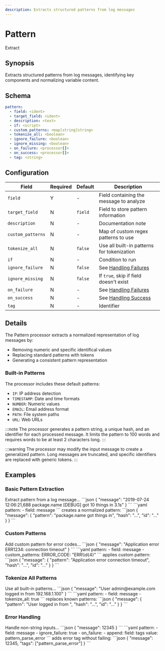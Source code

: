 ```yaml
---
description: Extracts structured patterns from log messages
---
```


# Pattern

<span class="theme-doc-version-badge badge badge--primary">Extract</span>

## Synopsis

Extracts structured patterns from log messages, identifying key components and normalizing variable content.

## Schema

```yaml {2}
pattern:
  - field: <ident>
  - target_field: <ident>
  - description: <text>
  - if: <script>
  - custom_patterns: <map[string]string>
  - tokenize_all: <boolean>
  - ignore_failure: <boolean>
  - ignore_missing: <boolean>
  - on_failure: <processor[]>
  - on_success: <processor[]>
  - tag: <string>
```

## Configuration

|Field|Required|Default|Description|
|---|---|---|---|
|`field`|Y|-|Field containing the message to analyze|
|`target_field`|N|`field`|Field to store pattern information|
|`description`|N|-|Documentation note|
|`custom_patterns`|N|-|Map of custom regex patterns to use|
|`tokenize_all`|N|`false`|Use all built-in patterns for tokenization|
|`if`|N|-|Condition to run|
|`ignore_failure`|N|`false`|See [Handling Failures](../handling-failures.mdx)|
|`ignore_missing`|N|`false`|If `true`, skip if field doesn't exist|
|`on_failure`|N|-|See [Handling Failures](../handling-failures.mdx)|
|`on_success`|N|-|See [Handling Success](../handling-success.mdx)|
|`tag`|N|-|Identifier|

## Details

The Pattern processor extracts a normalized representation of log messages by:
- Removing numeric and specific identifical values
- Replacing standard patterns with tokens
- Generating a consistent pattern representation

### Built-in Patterns

The processor includes these default patterns:
- `IP`: IP address detection
- `TIMESTAMP`: Date and time formats
- `NUMBER`: Numeric values
- `EMAIL`: Email address format
- `PATH`: File system paths
- `URL`: Web URLs

:::note
The processor generates a pattern string, a unique hash, and an identifier for each processed message. It limits the pattern to 100 words and requires words to be at least 2 characters long.
:::

:::warning
The processor may modify the input message to create a generalized pattern. Long messages are truncated, and specific identifiers are replaced with generic tokens.
:::

## Examples

### Basic Pattern Extraction

<ExampleGrid>
  <CommentCol>
    Extract pattern from a log message...
  </CommentCol>
  <CodeCol>
    ```json
    {
      "message": "2019-07-24 12:06:21,688 package.name [DEBUG] got 10 things in 3.1s"
    }
    ```
    ```yaml
    pattern:
      - field: message
    ```
  </CodeCol>
  <CommentCol>
    creates a normalized pattern:
  </CommentCol>
  <CodeCol>
    ```json
    {
      "message": {
        "pattern": "package.name got things in",
        "hash": "...",
        "id": "..."
      }
    }
    ```
  </CodeCol>
</ExampleGrid>

### Custom Patterns

<ExampleGrid>
  <CommentCol>
    Add custom pattern for error codes...
  </CommentCol>
  <CodeCol>
    ```json
    {
      "message": "Application error ERR1234: connection timeout"
    }
    ```
    ```yaml
    pattern:
      - field: message
      - custom_patterns:
          ERROR_CODE: "ERR\\d{4}"
    ```
  </CodeCol>
  <CommentCol>
    applies custom pattern:
  </CommentCol>
  <CodeCol>
    ```json
    {
      "message": {
        "pattern": "Application error <ERROR_CODE> connection timeout",
        "hash": "...",
        "id": "..."
      }
    }
    ```
  </CodeCol>
</ExampleGrid>

### Tokenize All Patterns

<ExampleGrid>
  <CommentCol>
    Use all built-in patterns...
  </CommentCol>
  <CodeCol>
    ```json
    {
      "message": "User admin@example.com logged in from 192.168.1.100"
    }
    ```
    ```yaml
    pattern:
      - field: message
      - tokenize_all: true
    ```
  </CodeCol>
  <CommentCol>
    replaces known patterns:
  </CommentCol>
  <CodeCol>
    ```json
    {
      "message": {
        "pattern": "User <EMAIL> logged in from <IP>",
        "hash": "...",
        "id": "..."
      }
    }
    ```
  </CodeCol>
</ExampleGrid>

### Error Handling

<ExampleGrid>
  <CommentCol>
    Handle non-string inputs...
  </CommentCol>
  <CodeCol>
    ```json
    {
      "message": 12345
    }
    ```
    ```yaml
    pattern:
      - field: message
      - ignore_failure: true
      - on_failure:
          - append:
              field: tags
              value: pattern_parse_error
    ```
  </CodeCol>
  <CommentCol>
    adds error tag without failing:
  </CommentCol>
  <CodeCol>
    ```json
    {
      "message": 12345,
      "tags": ["pattern_parse_error"]
    }
    ```
  </CodeCol>
</ExampleGrid>